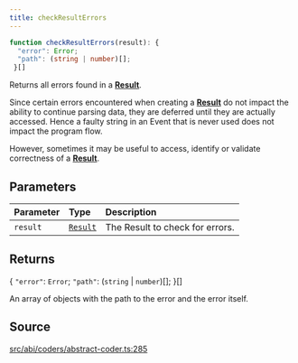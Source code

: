 ```yaml
---
title: checkResultErrors
---
```


```ts
function checkResultErrors(result): {
  "error": Error;
  "path": (string | number)[];
 }[]
```

Returns all errors found in a [**Result**](/content/classes/Result).

 Since certain errors encountered when creating a [**Result**](/content/classes/Result) do
 not impact the ability to continue parsing data, they are
 deferred until they are actually accessed. Hence a faulty string
 in an Event that is never used does not impact the program flow.

 However, sometimes it may be useful to access, identify or
 validate correctness of a [**Result**](/content/classes/Result).

## Parameters

| Parameter | Type | Description |
| :------ | :------ | :------ |
| `result` | [`Result`](/content/classes/Result) | The Result to check for errors. |

## Returns

\{
  `"error"`: `Error`;
  `"path"`: (`string` \| `number`)[];
 \}[]

An array of objects with the path to the error and the error itself.

## Source

[src/abi/coders/abstract-coder.ts:285](https://github.com/dominant-strategies/quais-6.js/blob/95934f9b18ff90a0666dd9772179b612f2ad5510/src/abi/coders/abstract-coder.ts#L285)
